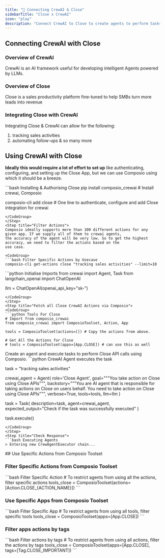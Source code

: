 ```yaml
---
title: "🚀 Connecting CrewAI & Close"
sidebarTitle: "Close x CrewAI"
icon: "play"
description: "Connect CrewAI to Close to create agents to perform tasks using natural language"
---
```


## Connecting CrewAI with Close

### Overview of CrewAI

CrewAI is an AI framework useful for developing intelligent Agents powered by LLMs.

### Overview of Close

Close is a sales productivity platform fine-tuned to help SMBs turn more leads into revenue

### Integrating Close with CrewAI

Integrating Close & CrewAI can allow for the following:

1. tracking sales activities
2. automating follow-ups
& so many more

## Using CrewAI with Close

<Steps>
<Step title="Setting Up the Environment">

**Ideally this would require a lot of effort to set up** like authenticating, configuring, and setting up the Close App, but we can use Composio using which it should be a breeze.

<CodeGroup>
```bash Installing & Authorising Close
pip install composio_crewai # Install crewai, Composio 

composio-cli add close # One line to authenticate, configure and add Close integration for crewai
```
</CodeGroup>
</Step>
<Step title="Filter Actions">
Composio ideally supports more than 100 different actions for any given app. If we supply all of them to crewai agents, 
the accuracy of the agent will be very low. So to get the highest accuracy, we need to filter the actions based on the 
use case.

<CodeGroup>
```bash Filter Specific Actions by Usecase
composio-cli get-actions close "tracking sales activities" --limit=10
```
</CodeGroup>

</Step>
<Step title="Import Base Packages">

<CodeGroup>
```python Initialise Imports
from crewai import Agent, Task
from langchain_openai import ChatOpenAI

llm = ChatOpenAI(openai_api_key="sk-<OPENAI KEY>")
```
</CodeGroup>
</Step>
<Step title="Fetch all Close CrewAI Actions via Composio">
<CodeGroup>
```python Tools For Close
# Import from composio_crewai
from composio_crewai import ComposioToolset, Action, App

tools = ComposioToolset(actions=[]) # Copy the actions from above. 

# Get All the Actions for Close
# tools = ComposioToolset(apps=[App.CLOSE]) # can use this as well
```
</CodeGroup>
</Step>
<Step title="Execute the Agent">
Create an agent and execute tasks to perform Close API calls using Composio. 
<CodeGroup>
```python CrewAI Agent executes the task

task = "tracking sales activities"

crewai_agent = Agent(
    role='Close Agent',
    goal="""You take action on Close using Close APIs""",
    backstory="""You are AI agent that is responsible for taking actions on Close on users behalf. You need to take action on Close using Close APIs""",
    verbose=True,
    tools=tools,
    llm=llm
)

task = Task(
    description=task,
    agent=crewai_agent,
    expected_output="Check if the task was successfully executed"
)

task.execute()
```
</CodeGroup>
</Step>
<Step title="Check Response">
```bash Executing Agents
> Entering new CrewAgentExecutor chain...
```
</Step>
</Steps>
## Use Specific Actions from Composio Toolset

### Filter Specific Actions from Composio Toolset

<CodeGroup>
```bash Filter Specific Action
# To restrict agents from using all the actions, filter specific actions
tools_close = ComposioToolset(actions=[Action.CLOSE_{ACTION_NAME}])
```
</CodeGroup>

### Use Specific Apps from Composio Toolset
<CodeGroup>
```bash Filter Specific App
# To restrict agents from using all tools, filter specific tools
tools_close = ComposioToolset(apps=[App.CLOSE])
```
</CodeGroup>

### Filter apps actions by tags 
<CodeGroup>
```bash Filter actions by tags
# To restrict agents from using all actions, filter the actions by tags
tools_close = ComposioToolset(apps=[App.CLOSE], tags=[Tag.CLOSE_IMPORTANT])
```
</CodeGroup>